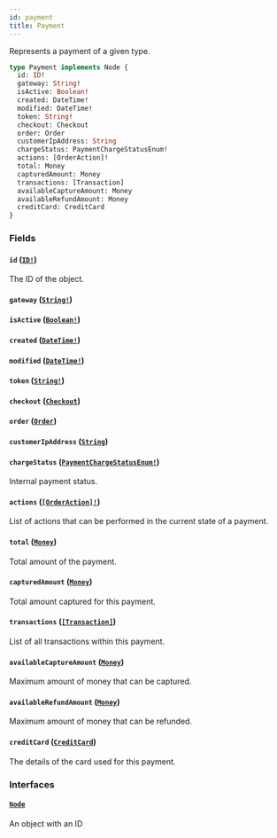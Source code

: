 ```yaml
---
id: payment
title: Payment
---
```


Represents a payment of a given type.

```graphql
type Payment implements Node {
  id: ID!
  gateway: String!
  isActive: Boolean!
  created: DateTime!
  modified: DateTime!
  token: String!
  checkout: Checkout
  order: Order
  customerIpAddress: String
  chargeStatus: PaymentChargeStatusEnum!
  actions: [OrderAction]!
  total: Money
  capturedAmount: Money
  transactions: [Transaction]
  availableCaptureAmount: Money
  availableRefundAmount: Money
  creditCard: CreditCard
}
```

### Fields

#### `id` ([`ID!`](/api-reference/scalars/id.mdx))

The ID of the object.

#### `gateway` ([`String!`](/api-reference/scalars/string.mdx))

#### `isActive` ([`Boolean!`](/api-reference/scalars/boolean.mdx))

#### `created` ([`DateTime!`](/api-reference/scalars/date-time.mdx))

#### `modified` ([`DateTime!`](/api-reference/scalars/date-time.mdx))

#### `token` ([`String!`](/api-reference/scalars/string.mdx))

#### `checkout` ([`Checkout`](/api-reference/objects/checkout.mdx))

#### `order` ([`Order`](/api-reference/objects/order.mdx))

#### `customerIpAddress` ([`String`](/api-reference/scalars/string.mdx))

#### `chargeStatus` ([`PaymentChargeStatusEnum!`](/api-reference/enums/payment-charge-status-enum.mdx))

Internal payment status.

#### `actions` ([`[OrderAction]!`](/api-reference/enums/order-action.mdx))

List of actions that can be performed in the current state of a payment.

#### `total` ([`Money`](/api-reference/objects/money.mdx))

Total amount of the payment.

#### `capturedAmount` ([`Money`](/api-reference/objects/money.mdx))

Total amount captured for this payment.

#### `transactions` ([`[Transaction]`](/api-reference/objects/transaction.mdx))

List of all transactions within this payment.

#### `availableCaptureAmount` ([`Money`](/api-reference/objects/money.mdx))

Maximum amount of money that can be captured.

#### `availableRefundAmount` ([`Money`](/api-reference/objects/money.mdx))

Maximum amount of money that can be refunded.

#### `creditCard` ([`CreditCard`](/api-reference/objects/credit-card.mdx))

The details of the card used for this payment.

### Interfaces

#### [`Node`](/api-reference/interfaces/node.mdx)

An object with an ID

